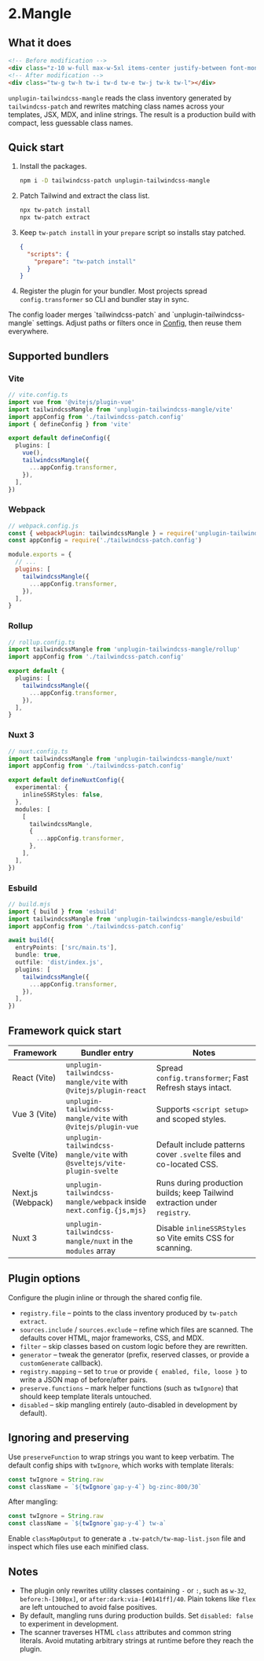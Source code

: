 
# 2.Mangle

## What it does

```html
<!-- Before modification -->
<div class="z-10 w-full max-w-5xl items-center justify-between font-mono text-sm lg:flex"></div>
<!-- After modification -->
<div class="tw-g tw-h tw-i tw-d tw-e tw-j tw-k tw-l"></div>
```

`unplugin-tailwindcss-mangle` reads the class inventory generated by `tailwindcss-patch` and rewrites matching class names across your templates, JSX, MDX, and inline strings. The result is a production build with compact, less guessable class names.

## Quick start

1. Install the packages.

   ```sh npm2yarn
   npm i -D tailwindcss-patch unplugin-tailwindcss-mangle
   ```

2. Patch Tailwind and extract the class list.

   ```sh
   npx tw-patch install
   npx tw-patch extract
   ```

3. Keep `tw-patch install` in your `prepare` script so installs stay patched.

   ```json
   {
     "scripts": {
       "prepare": "tw-patch install"
     }
   }
   ```

4. Register the plugin for your bundler. Most projects spread `config.transformer` so CLI and bundler stay in sync.

<Callout type="info">
The config loader merges `tailwindcss-patch` and `unplugin-tailwindcss-mangle` settings. Adjust paths or filters once in <a href="../config">Config</a>, then reuse them everywhere.
</Callout>

## Supported bundlers

### Vite

```ts
// vite.config.ts
import vue from '@vitejs/plugin-vue'
import tailwindcssMangle from 'unplugin-tailwindcss-mangle/vite'
import appConfig from './tailwindcss-patch.config'
import { defineConfig } from 'vite'

export default defineConfig({
  plugins: [
    vue(),
    tailwindcssMangle({
      ...appConfig.transformer,
    }),
  ],
})
```

### Webpack

```js
// webpack.config.js
const { webpackPlugin: tailwindcssMangle } = require('unplugin-tailwindcss-mangle')
const appConfig = require('./tailwindcss-patch.config')

module.exports = {
  // ...
  plugins: [
    tailwindcssMangle({
      ...appConfig.transformer,
    }),
  ],
}
```

### Rollup

```ts
// rollup.config.ts
import tailwindcssMangle from 'unplugin-tailwindcss-mangle/rollup'
import appConfig from './tailwindcss-patch.config'

export default {
  plugins: [
    tailwindcssMangle({
      ...appConfig.transformer,
    }),
  ],
}
```

### Nuxt 3

```ts
// nuxt.config.ts
import tailwindcssMangle from 'unplugin-tailwindcss-mangle/nuxt'
import appConfig from './tailwindcss-patch.config'

export default defineNuxtConfig({
  experimental: {
    inlineSSRStyles: false,
  },
  modules: [
    [
      tailwindcssMangle,
      {
        ...appConfig.transformer,
      },
    ],
  ],
})
```

### Esbuild

```ts
// build.mjs
import { build } from 'esbuild'
import tailwindcssMangle from 'unplugin-tailwindcss-mangle/esbuild'
import appConfig from './tailwindcss-patch.config'

await build({
  entryPoints: ['src/main.ts'],
  bundle: true,
  outfile: 'dist/index.js',
  plugins: [
    tailwindcssMangle({
      ...appConfig.transformer,
    }),
  ],
})
```

## Framework quick start

| Framework | Bundler entry | Notes |
| --- | --- | --- |
| React (Vite) | `unplugin-tailwindcss-mangle/vite` with `@vitejs/plugin-react` | Spread `config.transformer`; Fast Refresh stays intact. |
| Vue 3 (Vite) | `unplugin-tailwindcss-mangle/vite` with `@vitejs/plugin-vue` | Supports `<script setup>` and scoped styles. |
| Svelte (Vite) | `unplugin-tailwindcss-mangle/vite` with `@sveltejs/vite-plugin-svelte` | Default include patterns cover `.svelte` files and co-located CSS. |
| Next.js (Webpack) | `unplugin-tailwindcss-mangle/webpack` inside `next.config.{js,mjs}` | Runs during production builds; keep Tailwind extraction under `registry`. |
| Nuxt 3 | `unplugin-tailwindcss-mangle/nuxt` in the `modules` array | Disable `inlineSSRStyles` so Vite emits CSS for scanning. |

## Plugin options

Configure the plugin inline or through the shared config file.

- `registry.file` – points to the class inventory produced by `tw-patch extract`.
- `sources.include` / `sources.exclude` – refine which files are scanned. The defaults cover HTML, major frameworks, CSS, and MDX.
- `filter` – skip classes based on custom logic before they are rewritten.
- `generator` – tweak the generator (prefix, reserved classes, or provide a `customGenerate` callback).
- `registry.mapping` – set to `true` or provide `{ enabled, file, loose }` to write a JSON map of before/after pairs.
- `preserve.functions` – mark helper functions (such as `twIgnore`) that should keep template literals untouched.
- `disabled` – skip mangling entirely (auto-disabled in development by default).

## Ignoring and preserving

Use `preserveFunction` to wrap strings you want to keep verbatim. The default config ships with `twIgnore`, which works with template literals:

```js
const twIgnore = String.raw
const className = `${twIgnore`gap-y-4`} bg-zinc-800/30`
```

After mangling:

```js
const twIgnore = String.raw
const className = `${twIgnore`gap-y-4`} tw-a`
```

Enable `classMapOutput` to generate a `.tw-patch/tw-map-list.json` file and inspect which files use each minified class.

## Notes

- The plugin only rewrites utility classes containing `-` or `:`, such as `w-32`, `before:h-[300px]`, or `after:dark:via-[#0141ff]/40`. Plain tokens like `flex` are left untouched to avoid false positives.
- By default, mangling runs during production builds. Set `disabled: false` to experiment in development.
- The scanner traverses HTML `class` attributes and common string literals. Avoid mutating arbitrary strings at runtime before they reach the plugin.
